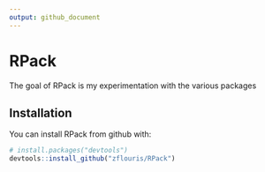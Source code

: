 ```yaml
---
output: github_document
---
```



# RPack

The goal of RPack is my experimentation with the various packages

## Installation

You can install RPack from github with:

```r
# install.packages("devtools")
devtools::install_github("zflouris/RPack")
```

